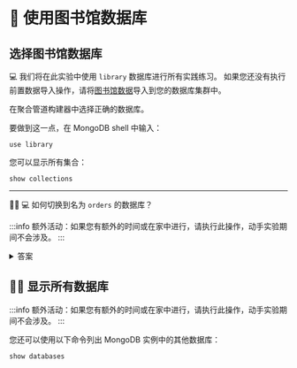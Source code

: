 
# 👐 使用图书馆数据库

## 选择图书馆数据库

💻 我们将在此实验中使用 `library` 数据库进行所有实践练习。
如果您还没有执行前置数据导入操作，请将[图书馆数据](https://mdb.link/import-library-data)导入到您的数据库集群中。

<Tabs groupId="aggregations">
  <TabItem value="atlas" label="Compass UI">

在聚合管道构建器中选择正确的数据库。

<Screenshot src="/img/30-simple-queries/select-db.png" url="http://cloud.mongodb.com/yourcluster" alt="AtlasUI 显示可用的数据库" />

  </TabItem>
  <TabItem value="mongodb-shell" label="MongoDB Shell">

要做到这一点，在 MongoDB shell 中输入：

```
use library
```

您可以显示所有集合：

```
show collections
```

---

🦸‍♂️ 💻 如何切换到名为 `orders` 的数据库？

:::info
额外活动：如果您有额外的时间或在家中进行，请执行此操作，动手实验期间不会涉及。
:::

<details>
<summary>答案</summary>
<div>

```
use orders
```

即使这个数据库尚不存在，MongoDB 也可以切换到它。如果我们创建一个集合、用户等，那么这个数据库将被创建。

记住通过以下方式返回到 library 数据库：

```
use library
```
</div>
</details>

## 🦸‍♂️ 显示所有数据库

:::info
额外活动：如果您有额外的时间或在家中进行，请执行此操作，动手实验期间不会涉及。
:::

您还可以使用以下命令列出 MongoDB 实例中的其他数据库：

```
show databases
```

  </TabItem>

</Tabs>